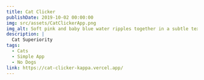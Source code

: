 ```yaml
---
title: Cat Clicker
publishDate: 2019-10-02 00:00:00
img: src/assets/CatClickerApp.png
img_alt: Soft pink and baby blue water ripples together in a subtle texture.
description: |
  Cat Superiority
tags:
  - Cats
  - Simple App
  - No Dogs
link: https://cat-clicker-kappa.vercel.app/
---
```



<Title text="Cat Clicker App" />

<ImageLink
  imageSrc={"../src/assets/CatClickerApp.png"}
  imageAlt={"Cat Clicker App Screenshot"}
  to={"https://cat-clicker-kappa.vercel.app/"}
/>{" "}

<Paragraph
  text={
    "It actually turns out that the world is quite split when it comes to whether they prefer cats or dogs. However in Australia, dogs are the preferred animals over cats."
  }
/>

<Paragraph
  text={
    "Personally I own a cat and they are great as well. Hence to show the cuteness of cats, the cat clicker app. A reminder to show that cats also deserve a place in the spotlight."
  }
/>

